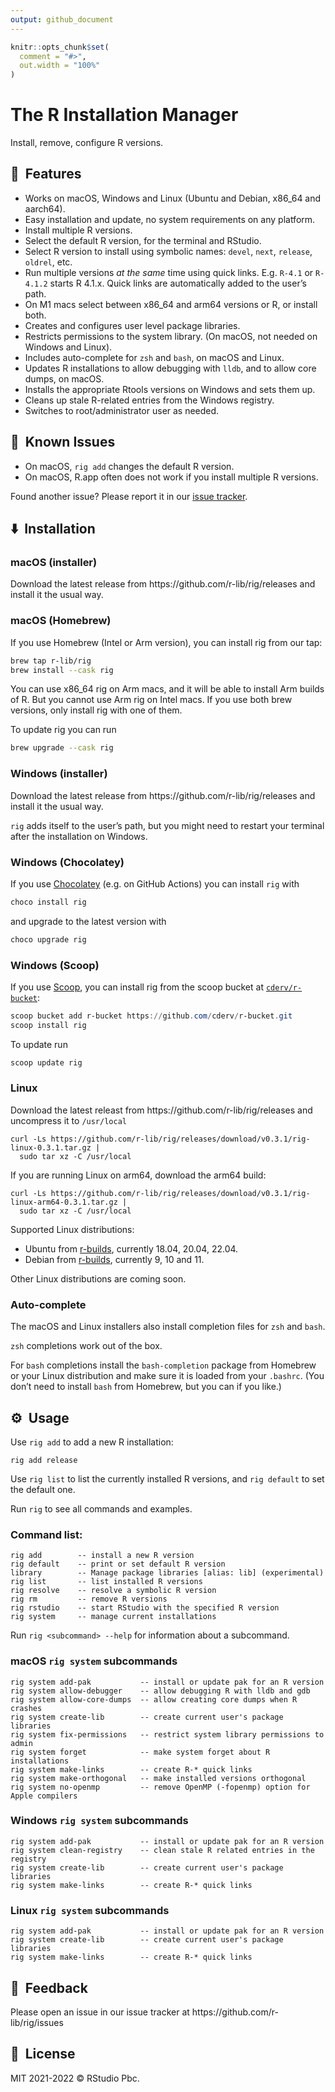 ```yaml
---
output: github_document
---
```


```r
knitr::opts_chunk$set(
  comment = "#>",
  out.width = "100%"
)
```

# The R Installation Manager

Install, remove, configure R versions.

## 🚀&nbsp; Features

* Works on macOS, Windows and Linux (Ubuntu and Debian, x86_64 and aarch64).
* Easy installation and update, no system requirements on any platform.
* Install multiple R versions.
* Select the default R version, for the terminal and RStudio.
* Select R version to install using symbolic names: `devel`, `next`,
  `release`, `oldrel`, etc.
* Run multiple versions _at the same_ time using quick links.
  E.g. `R-4.1` or `R-4.1.2` starts R 4.1.x. Quick links are automatically
  added to the user's path.
* On M1 macs select between x86_64 and arm64 versions or R, or install both.
* Creates and configures user level package libraries.
* Restricts permissions to the system library.
  (On macOS, not needed on Windows and Linux).
* Includes auto-complete for `zsh` and `bash`, on macOS and Linux.
* Updates R installations to allow debugging with `lldb`, and to allow
  core dumps, on macOS.
* Installs the appropriate Rtools versions on Windows and sets them up.
* Cleans up stale R-related entries from the Windows registry.
* Switches to root/administrator user as needed.

## 🐞&nbsp; Known Issues

* On macOS, `rig add` changes the default R version.
* On macOS, R.app often does not work if you install multiple R versions.

Found another issue? Please report it in our
[issue tracker](https://github.com/r-lib/rig/issues).

## ⬇️&nbsp; Installation

### macOS (installer)

Download the latest release from https://github.com/r-lib/rig/releases
and install it the usual way.

### macOS (Homebrew)

If you use Homebrew (Intel or Arm version), you can install rig from our
tap:

```sh
brew tap r-lib/rig
brew install --cask rig
```

You can use x86_64 rig on Arm macs, and it will be able to install Arm
builds of R. But you cannot use Arm rig on Intel macs. If you use both brew
versions, only install rig with one of them.

To update rig you can run

```sh
brew upgrade --cask rig
```

### Windows (installer)

Download the latest release from https://github.com/r-lib/rig/releases
and install it the usual way.

`rig` adds itself to the user's path, but you might need to restart your
terminal after the installation on Windows.

### Windows (Chocolatey)

If you use [Chocolatey](https://chocolatey.org/) (e.g. on GitHub Actions)
you can install `rig` with

``` powershell
choco install rig
```

and upgrade to the latest version with

``` powershell
choco upgrade rig
```

### Windows (Scoop)

If you use [Scoop](https://scoop.sh/), you can install rig from the scoop
bucket at
[`cderv/r-bucket`](https://github.com/cderv/r-bucket#r-installation-manager-rig):

``` powershell
scoop bucket add r-bucket https://github.com/cderv/r-bucket.git
scoop install rig
```

To update run

``` powershell
scoop update rig
```

### Linux

Download the latest releast from https://github.com/r-lib/rig/releases
and uncompress it to `/usr/local`

```
curl -Ls https://github.com/r-lib/rig/releases/download/v0.3.1/rig-linux-0.3.1.tar.gz |
  sudo tar xz -C /usr/local
```

If you are running Linux on arm64, download the arm64 build:
```
curl -Ls https://github.com/r-lib/rig/releases/download/v0.3.1/rig-linux-arm64-0.3.1.tar.gz |
  sudo tar xz -C /usr/local
```

Supported Linux distributions:

- Ubuntu from [r-builds](https://github.com/rstudio/r-builds#r-builds),
  currently 18.04, 20.04, 22.04.
- Debian from [r-builds](https://github.com/rstudio/r-builds#r-builds),
  currently 9, 10 and 11.

Other Linux distributions are coming soon.

### Auto-complete

The macOS and Linux installers also install completion files for `zsh`
and `bash`.

`zsh` completions work out of the box.

For `bash` completions install the `bash-completion` package from Homebrew
or your Linux distribution and make sure it is loaded from your `.bashrc`.
(You don't need to install `bash` from Homebrew, but you can if you like.)

## ⚙️&nbsp; Usage

Use `rig add` to add a new R installation:

```
rig add release
```

Use `rig list` to list the currently installed R versions, and `rig default`
to set the default one.

Run `rig` to see all commands and examples.

### Command list:

```
rig add        -- install a new R version
rig default    -- print or set default R version
library        -- Manage package libraries [alias: lib] (experimental)
rig list       -- list installed R versions
rig resolve    -- resolve a symbolic R version
rig rm         -- remove R versions
rig rstudio    -- start RStudio with the specified R version
rig system     -- manage current installations
```

Run `rig <subcommand> --help` for information about a subcommand.


### macOS `rig system` subcommands

```
rig system add-pak           -- install or update pak for an R version
rig system allow-debugger    -- allow debugging R with lldb and gdb
rig system allow-core-dumps  -- allow creating core dumps when R crashes
rig system create-lib        -- create current user's package libraries
rig system fix-permissions   -- restrict system library permissions to admin
rig system forget            -- make system forget about R installations
rig system make-links        -- create R-* quick links
rig system make-orthogonal   -- make installed versions orthogonal
rig system no-openmp         -- remove OpenMP (-fopenmp) option for Apple compilers
```

### Windows `rig system` subcommands

```
rig system add-pak           -- install or update pak for an R version
rig system clean-registry    -- clean stale R related entries in the registry
rig system create-lib        -- create current user's package libraries
rig system make-links        -- create R-* quick links

```

### Linux `rig system` subcommands

```
rig system add-pak           -- install or update pak for an R version
rig system create-lib        -- create current user's package libraries
rig system make-links        -- create R-* quick links
```

## 🤝&nbsp; Feedback

Please open an issue in our issue tracker at
https://github.com/r-lib/rig/issues

## 📘&nbsp; License

MIT 2021-2022 © RStudio Pbc.
